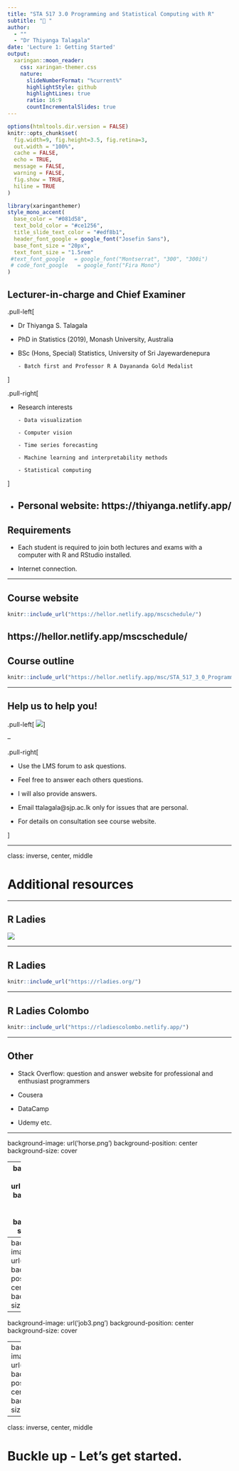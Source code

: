 ```yaml
---
title: "STA 517 3.0 Programming and Statistical Computing with R"
subtitle: "🎉 "  
author: 
  - ""
  - "Dr Thiyanga Talagala"
date: 'Lecture 1: Getting Started'
output:
  xaringan::moon_reader:
    css: xaringan-themer.css
    nature:
      slideNumberFormat: "%current%"
      highlightStyle: github
      highlightLines: true
      ratio: 16:9
      countIncrementalSlides: true
---
```


```r
options(htmltools.dir.version = FALSE)
knitr::opts_chunk$set(
  fig.width=9, fig.height=3.5, fig.retina=3,
  out.width = "100%",
  cache = FALSE,
  echo = TRUE,
  message = FALSE, 
  warning = FALSE,
  fig.show = TRUE,
  hiline = TRUE
)
```


```r
library(xaringanthemer)
style_mono_accent(
  base_color = "#081d58",
  text_bold_color = "#ce1256",
  title_slide_text_color = "#edf8b1",
  header_font_google = google_font("Josefin Sans"),
  base_font_size = "20px",
  text_font_size = "1.5rem"
 #text_font_google   = google_font("Montserrat", "300", "300i")
 # code_font_google   = google_font("Fira Mono")
)
```


## Lecturer-in-charge and Chief Examiner

.pull-left[

- Dr Thiyanga S. Talagala

- PhD in Statistics (2019), Monash University, Australia

- BSc (Hons, Special) Statistics, University of Sri Jayewardenepura
      
      - Batch first and Professor R A Dayananda Gold Medalist 
      
]

.pull-right[
      
- Research interests

      - Data visualization
      
      - Computer vision
      
      - Time series forecasting
      
      - Machine learning and interpretability methods
      
      - Statistical computing
      
]
      
- Personal website: https://thiyanga.netlify.app/
---

## Requirements

- Each student is required to join both lectures and exams with a computer with R and RStudio installed.

- Internet connection.


---


## Course website

```r
knitr::include_url("https://hellor.netlify.app/mscschedule/")
```

https://hellor.netlify.app/mscschedule/
---

## Course outline


```r
knitr::include_url("https://hellor.netlify.app/msc/STA_517_3_0_Programming_and_Data_Analysis_with_R_MSc_2020.pdf")
```



---

## Help us to help you!

.pull-left[
![](week1/solo-houses_thumb.jpeg)
]

--

.pull-right[

- Use the LMS forum to ask questions.

- Feel free to answer each others questions.

- I will also provide answers.

- Email ttalagala@sjp.ac.lk only for issues that are personal.

- For details on consultation see course website.



]

---

class: inverse, center, middle

# Additional resources

---

## R Ladies 

![](useR2019-Rladies.jpeg)

---

## R Ladies 

```r
knitr::include_url("https://rladies.org/")
```

---

## R Ladies Colombo

```r
knitr::include_url("https://rladiescolombo.netlify.app/")
```

---

## Other

- Stack Overflow: question and answer website for professional and enthusiast programmers

- Cousera

- DataCamp

- Udemy etc.

---

background-image: url('horse.png')
background-position: center
background-size: cover

---
background-image: url('job1.png')
background-position: center
background-size: cover

---
background-image: url('job2.png')
background-position: center
background-size: cover

---
background-image: url('job3.png')
background-position: center
background-size: cover

---
background-image: url('job4.png')
background-position: center
background-size: cover

---

class: inverse, center, middle


# Buckle up - Let's get started.